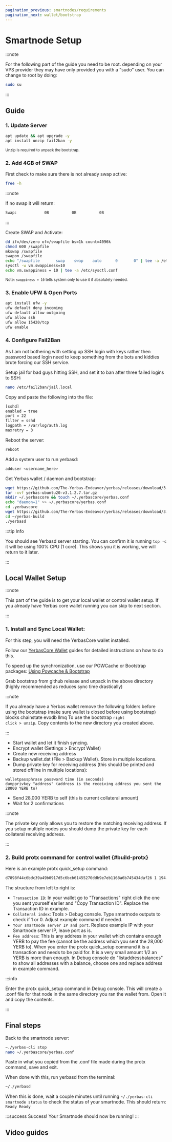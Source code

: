 ```yaml
---
pagination_previous: smartnodes/requirements
pagination_next: wallet/bootstrap
---
```



# Smartnode Setup

:::note

For the following part of the guide you need to be root. depending on your VPS provider they may have only provided you with a "sudo" user. You can change to root by doing:

```bash
sudo su
```

:::

## Guide

### 1. Update Server

```bash
apt update && apt upgrade -y
apt install unzip fail2ban -y
```

<sub>Unzip is required to unpack the bootstrap.</sub>

### 2. Add 4GB of SWAP

First check to make sure there is not already swap active:

```bash
free -h
```

:::note

If no swap it will return:

```bash
Swap:            0B          0B          0B
```

:::

Create SWAP and Activate:

```bash
dd if=/dev/zero of=/swapfile bs=1k count=4096k
chmod 600 /swapfile
mkswap /swapfile
swapon /swapfile
echo "/swapfile       swap    swap    auto      0       0" | tee -a /etc/fstab
sysctl -w vm.swappiness=10
echo vm.swappiness = 10 | tee -a /etc/sysctl.conf
```

<div class="alert alert--info" role="alert">
  <sub>
    Note: <code>swappiness = 10</code> tells system only to use it if absolutely
    needed.
  </sub>
</div>

### 3. Enable UFW & Open Ports

```bash
apt install ufw -y
ufw default deny incoming
ufw default allow outgoing
ufw allow ssh
ufw allow 15420/tcp
ufw enable
```

### 4. Configure Fail2Ban

As I am not bothering with setting up SSH login with keys rather then password based login need to keep something from the bots and kiddies brute forcing our SSH service.

Setup jail for bad guys hitting SSH, and set it to ban after three failed logins to SSH:

```bash
nano /etc/fail2ban/jail.local
```

Copy and paste the following into the file:

```bash
[sshd]
enabled = true
port = 22
filter = sshd
logpath = /var/log/auth.log
maxretry = 3
```

Reboot the server:

```bash
reboot
```

Add a system user to run yerbasd:

```bash
adduser <username_here>
```

Get Yerbas wallet / daemon and bootstrap:

```bash
wget https://github.com/The-Yerbas-Endeavor/yerbas/releases/download/3.1.2.7/yerbas-ubuntu20-v3.1.2.7.tar.gz
tar -xvf yerbas-ubuntu20-v3.1.2.7.tar.gz
mkdir ~/.yerbascore && touch ~/.yerbascore/yerbas.conf
echo "daemon=1" >> ~/.yerbascore/yerbas.conf
cd .yerbascore
wget https://github.com/The-Yerbas-Endeavor/yerbas/releases/download/3.1.2.7/powcache.dat
cd ~/yerbas-build
./yerbasd
```

:::tip Info

You should see Yerbasd server starting. You can confirm it is running <code>top -c</code> it will be using 100% CPU (1 core). This shows you it is working, we will return to it later.

:::

## Local Wallet Setup

:::note

This part of the guide is to get your local wallet or control wallet setup. If you already have Yerbas core wallet running you can skip to next section.

:::

### 1. Install and Sync Local Wallet:

For this step, you will need the YerbasCore wallet installed. 

Follow our [YerbasCore Wallet](/docs/wallet/) guides for detailed instructions on how to do this.

To speed up the synchronization, use our POWCache or Bootstrap packages: [Using Powcache & Bootstrap](/docs/wallet/bootstrap)

Grab bootstrap from github release and unpack in the above directory (highly recommended as reduces sync time drastically)

:::note

If you already have a Yerbas wallet remove the following folders before using the bootstrap (make sure wallet is closed before using bootstrap)
blocks
chainstate
evodb
llmq
To use the bootstrap <code>right click > unzip</code>. Copy contents to the new directory you created above.

:::

- Start wallet and let it finish syncing.
- Encrypt wallet (Settings > Encrypt Wallet)
- Create new receiving address
- Backup wallet.dat (File > Backup Wallet). Store in multiple locations.
- Dump private key for receiving address (this should be printed and stored offline in multiple locations):

```
walletpassphrase password time (in seconds)
dumpprivkey "address" (address is the receiving address you sent the 28000 YERB to)
```

- Send 28,000 YERB to self (this is current collateral amount)
- Wait for 2 confirmations

:::note

The private key only allows you to restore the matching receiving address. If you setup multiple nodes you should dump the private key for each collateral receiving address.

:::

### 2. Build protx command for control wallet {#build-protx}

Here is an example protx quick_setup command:

```bash
d7898f44c6bdc39a49b0917d5c6bcb61455270ddb9e7eb1168a6b745434daf26 1 194.113.73.87:15420 yaDfcdCupB1T5YoVRjYr8fXCvB8U5AuNX8
```

The structure from left to right is:

- <code>Transaction ID</code>: In your wallet go to "Transactions" right click
  the one you sent yourself earlier and "Copy Transaction ID". Replace the
  Transaction ID in example.
- <code>Collateral index</code>: Tools > Debug console. Type smartnode outputs
  to check if 1 or 0. Adjust example command if needed.
- <code>Your smartnode server IP and port</code>. Replace example IP with your
  Smartnode server IP, leave port as is.
- <code>Fee address</code>: This is any address in your wallet which contains
  enough YERB to pay the fee (cannot be the address which you sent the 28,000
  YERB to). When you enter the protx quick_setup command it is a transaction and
  needs to be paid for. It is a very small amount 1/2 an YERB is more than
  enough. In Debug console do "listaddressbalances" to show all addresses with a
  balance, choose one and replace address in example command.

:::info

Enter the protx quick_setup command in Debug console. This will create a .conf file for that node in the same directory you ran the wallet from. Open it and copy the contents.

:::

## Final steps

Back to the smartnode server:

```bash
~./yerbas-cli stop
nano ~/.yerbascore/yerbas.conf
```

Paste in what you copied from the .conf file made during the protx command, save and exit.

When done with this, run yerbasd from the terminal:

```bash
~/./yerbasd
```

When this is done, wait a couple minutes until running `~/./yerbas-cli smartnode status` to check the status of your smartnode. This should return: `Ready Ready`

:::success Success!
Your Smartnode should now be running!
:::

## Video guides
